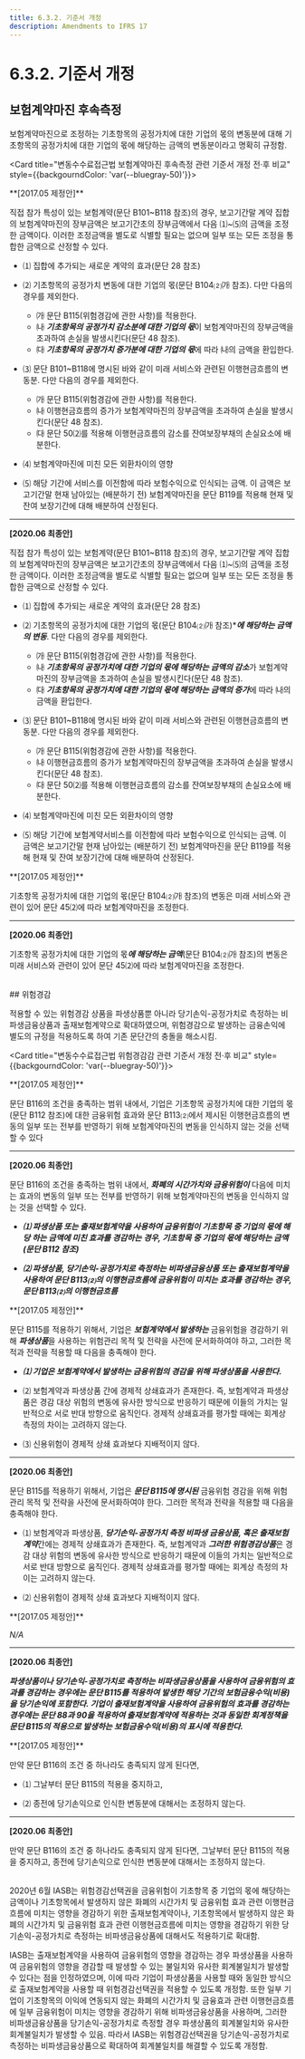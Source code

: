 ```yaml
---
title: 6.3.2. 기준서 개정
description: Amendments to IFRS 17
---
```


# 6.3.2. 기준서 개정

## 보험계약마진 후속측정&#x20;

보험계약마진으로 조정하는 기초항목의 공정가치에 대한 기업의 몫의 변동분에 대해 기초항목의 공정가치에 대한 기업의 몫에 해당하는 금액의 변동분이라고 명확히 규정함.&#x20;

<Card title="변동수수료접근법 보험계약마진 후속측정 관련 기준서 개정 전·후 비교" style={{backgourndColor: 'var(--bluegray-50)'}}>

<Accordion activeIndex={[]}>
<AccordionTab header="45">
**[2017.05 제정안]**

직접 참가 특성이 있는 보험계약(문단 B101\~B118 참조)의 경우, 보고기간말 계약 집합의 보험계약마진의 장부금액은 보고기간초의 장부금액에서 다음 ⑴\~⑸의 금액을 조정한 금액이다. 이러한 조정금액을 별도로 식별할 필요는 없으며 일부 또는 모든 조정을 통합한 금액으로 산정할 수 있다.&#x20;

* ⑴ 집합에 추가되는 새로운 계약의 효과(문단 28 참조)

* ⑵ 기초항목의 공정가치 변동에 대한 기업의 몫(문단 B104⑵㈎ 참조). 다만 다음의 경우를 제외한다.
  * ㈎ 문단 B115(위험경감에 관한 사항)를 적용한다.
  * ㈏ ***기초항목의 공정가치 감소분에 대한 기업의 몫***이 보험계약마진의 장부금액을 초과하여 손실을 발생시킨다(문단 48 참조).
  * ㈐ ***기초항목의 공정가치 증가분에 대한 기업의 몫***에 따라 ㈏의 금액을 환입한다.

* ⑶ 문단 B101\~B118에 명시된 바와 같이 미래 서비스와 관련된 이행현금흐름의 변동분. 다만 다음의 경우를 제외한다.
  * ㈎ 문단 B115(위험경감에 관한 사항)를 적용한다.
  * ㈏ 이행현금흐름의 증가가 보험계약마진의 장부금액을 초과하여 손실을 발생시킨다(문단 48 참조).
  * ㈐ 문단 50⑵를 적용해 이행현금흐름의 감소를 잔여보장부채의 손실요소에 배분한다.

* ⑷ 보험계약마진에 미친 모든 외환차이의 영향

* ⑸ 해당 기간에 서비스를 이전함에 따라 보험수익으로 인식되는 금액. 이 금액은 보고기간말 현재 남아있는 (배분하기 전) 보험계약마진을 문단 B119를 적용해 현재 및 잔여 보장기간에 대해 배분하여 산정된다.

---

**[2020.06 최종안]**&#x20;

직접 참가 특성이 있는 보험계약(문단 B101\~B118 참조)의 경우, 보고기간말 계약 집합의 보험계약마진의 장부금액은 보고기간초의 장부금액에서 다음 ⑴\~⑸의 금액을 조정한 금액이다. 이러한 조정금액을 별도로 식별할 필요는 없으며 일부 또는 모든 조정을 통합한 금액으로 산정할 수 있다.  &#x20;

* ⑴ 집합에 추가되는 새로운 계약의 효과(문단 28 참조)

* ⑵ 기초항목의 공정가치에 대한 기업의 몫(문단 B104⑵㈎ 참조)****에 해당하는 금액의 변동***. 다만 다음의 경우를 제외한다. &#x20;
  * ㈎ 문단 B115(위험경감에 관한 사항)를 적용한다.
  * ㈏ ***기초항목의 공정가치에 대한 기업의 몫에 해당하는 금액의 감소***가 보험계약마진의 장부금액을 초과하여 손실을 발생시킨다(문단 48 참조).
  * ㈐ ***기초항목의 공정가치에 대한 기업의 몫에 해당하는 금액의 증가***에 따라 ㈏의 금액을 환입한다.

* ⑶ 문단 B101\~B118에 명시된 바와 같이 미래 서비스와 관련된 이행현금흐름의 변동분. 다만 다음의 경우를 제외한다.&#x20;
  * ㈎ 문단 B115(위험경감에 관한 사항)를 적용한다.
  * ㈏ 이행현금흐름의 증가가 보험계약마진의 장부금액을 초과하여 손실을 발생시킨다(문단 48 참조).
  * ㈐ 문단 50⑵를 적용해 이행현금흐름의 감소를 잔여보장부채의 손실요소에 배분한다.

* ⑷ 보험계약마진에 미친 모든 외환차이의 영향


* ⑸ 해당 기간에 보험계약서비스를 이전함에 따라 보험수익으로 인식되는 금액. 이 금액은 보고기간말 현재 남아있는 (배분하기 전) 보험계약마진을 문단 B119를 적용해 현재 및 잔여 보장기간에 대해 배분하여 산정된다.
</AccordionTab>

<AccordionTab header="B112">
**[2017.05 제정안]**

기초항목 공정가치에 대한 기업의 몫(문단 B104⑵㈎ 참조)의 변동은 미래 서비스와 관련이 있어 문단 45⑵에 따라 보험계약마진을 조정한다.

---

**[2020.06 최종안]**&#x20;

기초항목 공정가치에 대한 기업의 몫***에 해당하는 금액***(문단 B104⑵㈎ 참조)의 변동은 미래 서비스와 관련이 있어 문단 45⑵에 따라 보험계약마진을 조정한다.
</AccordionTab>
</Accordion>
</Card>

<br/>
## 위험경감&#x20;

적용할 수 있는 위험경감 상품을 파생상품뿐 아니라 당기손익-공정가치로 측정하는 비파생금융상품과 출재보험계약으로 확대하였으며, 위험경감으로 발생하는 금융손익에 별도의 규정을 적용하도록 하여 기존 문단간의 충돌을 해소시킴.

<Card title="변동수수료접근법 위험경감감 관련 기준서 개정 전·후 비교" style={{backgourndColor: 'var(--bluegray-50)'}}>

<Accordion activeIndex={[]}>
<AccordionTab header="B115">
**[2017.05 제정안]**

문단 B116의 조건을 충족하는 범위 내에서, 기업은 기초항목 공정가치에 대한 기업의 몫(문단 B112 참조)에 대한 금융위험 효과와 문단 B113⑵에서 제시된 이행현금흐름의 변동의 일부 또는 전부를 반영하기 위해 보험계약마진의 변동을 인식하지 않는 것을 선택할 수 있다

---

**[2020.06 최종안]**

문단 B116의 조건을 충족하는 범위 내에서, ***화폐의 시간가치와 금융위험이*** 다음에 미치는 효과의 변동의 일부 또는 전부를 반영하기 위해 보험계약마진의 변동을 인식하지 않는 것을 선택할 수 있다.   &#x20;

* ***⑴ 파생상품 또는 출재보험계약을 사용하여 금융위험이 기초항목 중 기업의 몫에 해당 하는 금액에 미친 효과를 경감하는 경우, 기초항목 중 기업의 몫에 해당하는 금액(문단 B112 참조)***

* ***⑵ 파생상품, 당기손익-공정가치로 측정하는 비파생금융상품 또는 출재보험계약을 사용하여 문단 B113⑵의 이행현금흐름에 금융위험이 미치는 효과를 경감하는 경우, 문단 B113⑵의 이행현금흐름***
</AccordionTab>

<AccordionTab header="B116">
**[2017.05 제정안]**

문단 B115를 적용하기 위해서, 기업은 ***보험계약에서 발생하는*** 금융위험을 경감하기 위해 ***파생상품***을 사용하는 위험관리 목적 및 전략을 사전에 문서화하여야 하고, 그러한 목적과 전략을 적용할 때 다음을 충족해야 한다.

* ***⑴ 기업은 보험계약에서 발생하는 금융위험의 경감을 위해 파생상품을 사용한다.***

* ⑵ 보험계약과 파생상품 간에 경제적 상쇄효과가 존재한다. 즉, 보험계약과 파생상품은 경감 대상 위험의 변동에 유사한 방식으로 반응하기 때문에 이들의 가치는 일반적으로 서로 반대 방향으로 움직인다. 경제적 상쇄효과를 평가할 때에는 회계상 측정의 차이는 고려하지 않는다.

* ⑶ 신용위험이 경제적 상쇄 효과보다 지배적이지 않다.

---

**[2020.06 최종안]**

문단 B115를 적용하기 위해서, 기업은 ***문단 B115에 명시된*** 금융위험 경감을 위해 위험관리 목적 및 전략을 사전에 문서화하여야 한다. 그러한 목적과 전략을 적용할 때 다음을 충족해야 한다.

* ⑴ 보험계약과 파생상품, ***당기손익-공정가치 측정 비파생 금융상품, 혹은 출재보험계약***간에는 경제적 상쇄효과가 존재한다. 즉, 보험계약과 ***그러한 위험경감상품***은 경감 대상 위험의 변동에 유사한 방식으로 반응하기 때문에 이들의 가치는 일반적으로 서로 반대 방향으로 움직인다. 경제적 상쇄효과를 평가할 때에는 회계상 측정의 차이는 고려하지 않는다.

* ⑵ 신용위험이 경제적 상쇄 효과보다 지배적이지 않다.
</AccordionTab>

<AccordionTab header="B117A">
**[2017.05 제정안]**

*N/A*

---

**[2020.06 최종안]**

***파생상품이나 당기손익-공정가치로 측정하는 비파생금융상품을 사용하여 금융위험의 효과를 경감하는 경우에는 문단 B115를 적용하여 발생한 해당 기간의 보험금융수익(비용)을 당기손익에 포함한다. 기업이 출재보험계약을 사용하여 금융위험의 효과를 경감하는 경우에는 문단 88과 90을 적용하여 출재보험계약에 적용하는 것과 동일한 회계정책을 문단 B115의 적용으로 발생하는 보험금융수익(비용)의 표시에 적용한다.***
</AccordionTab>

<AccordionTab header="B118">
**[2017.05 제정안]**

만약 문단 B116의 조건 중 하나라도 충족되지 않게 된다면,

* ⑴ 그날부터 문단 B115의 적용을 중지하고,

* ⑵ 종전에 당기손익으로 인식한 변동분에 대해서는 조정하지 않는다.

---

**[2020.06 최종안]**

만약 문단 B116의 조건 중 하나라도 충족되지 않게 된다면, 그날부터 문단 B115의 적용을 중지하고, 종전에 당기손익으로 인식한 변동분에 대해서는 조정하지 않는다.
</AccordionTab>
</Accordion>
</Card>

<br/>
2020년 6월 IASB는 위험경감선택권을 금융위험이 기초항목 중 기업의 몫에 해당하는 금액이나 기초항목에서 발생하지 않은 화폐의 시간가치 및 금융위험 효과 관련 이행현금흐름에 미치는 영향을 경감하기 위한 출재보험계약이나, 기초항목에서 발생하지 않은 화폐의 시간가치 및 금융위험 효과 관련 이행현금흐름에 미치는 영향을 경감하기 위한 당기손익-공정가치로 측정하는 비파생금융상품에 대해서도 적용하기로 확대함.&#x20;

IASB는 출재보험계약을 사용하여 금융위험의 영향을 경감하는 경우 파생상품을 사용하여 금융위험의 영향을 경감할 때 발생할 수 있는 불일치와 유사한 회계불일치가 발생할 수 있다는 점을 인정하였으며, 이에 따라 기업이 파생상품을 사용할 때와 동일한 방식으로 출재보험계약을 사용할 때 위험경감선택권을 적용할 수 있도록 개정함. 또한 일부 기업이 기초항목의 이익에 연동되지 않는 화폐의 시간가치 및 금융효과 관련 이행현금흐름에 일부 금융위험이 미치는 영향을 경감하기 위해 비파생금융상품을 사용하며, 그러한 비파생금융상품을 당기손익-공정가치로 측정할 경우 파생상품의 회계불일치와 유사한 회계불일치가 발생할 수 있음. 따라서 IASB는 위험경감선택권을 당기손익-공정가치로 측정하는 비파생금융상품으로 확대하여 회계불일치를 해결할 수 있도록 개정함.&#x20;

